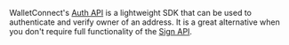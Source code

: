 WalletConnect's [Auth API](../../../../advanced/api/auth) is a lightweight SDK that can be used to authenticate and verify owner of an address. It is a great alternative when you don't require full functionality of the [Sign API](../../../../advanced/api/sign).
